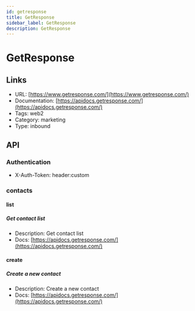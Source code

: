 ```yaml
---
id: getresponse
title: GetResponse
sidebar_label: GetResponse
description: GetResponse
---
```


# GetResponse

## Links

* URL: [https://www.getresponse.com/](https://www.getresponse.com/)
* Documentation: [https://apidocs.getresponse.com/](https://apidocs.getresponse.com/)
* Tags: web2
* Category: marketing
* Type: inbound

## API

### Authentication

* X-Auth-Token: header:custom

### contacts

#### list

##### Get contact list

* Description: Get contact list
* Docs: [https://apidocs.getresponse.com/](https://apidocs.getresponse.com/)

#### create

##### Create a new contact

* Description: Create a new contact
* Docs: [https://apidocs.getresponse.com/](https://apidocs.getresponse.com/)

